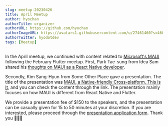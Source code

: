```yaml
---
slug: meetup-20230426
title: April Meetup
author: hyochan
authorTitle: organizer
authorURL: https://github.com/hyochan
authorImageURL: https://avatars1.githubusercontent.com/u/27461460?s=460&u=b5860875e26d33fd70fd210f4ea74f81cdf9d99b&v=4
authorTwitter: hyodotdev
tags: [Meetup]
---
```



In the April meetup, we continued with content related to [Microsoft's MAUI](https://learn.microsoft.com/en-us/dotnet/maui/what-is-maui?view=net-maui-7.0) following the February Flutter meetup. First, Park Tae-sung from Idea Sam shared his [thoughts on MAUI as a React Native developer](https://www.youtube.com/watch?v=9JKgfVz_Q_4).

Secondly, Kim Sang-Hyun from Some Other Place gave a presentation. The title of the presentation was [MAUI, a Native-friendly Cross-platform, This is It](https://www.youtube.com/watch?v=LgO6KIHc5OU), and you can check the content through the link. The presentation mainly focuses on how MAUI is different from React Native and Flutter.

We provide a presentation fee of $150 to the speakers, and the presentation can be casually given for 15 to 50 minutes at your discretion. If you are interested, please proceed through the [presentation application form](https://forms.gle/x6oAt28FnepAAJtp6). Thank you 🙇🏻‍♂️

<AdFitMobileBanner
  unit="DAN-kjanuOssm1H2Rd7Z"
  className="adfit-middle-mobile-2023-04-26"
/>
